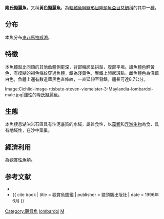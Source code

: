 {{Speciesbox
| name = 隆氏擬麗魚
| image = Maylandia lombardoi.jpg
| image_width = 250px
| status = LC
| status_system = IUCN3.1
| genus = Maylandia
| species = lombardoi
| authority = [[Burgess|Burgess]], 1977
| synonyms = *''Metriaclima lombardoi''<br /><small>Burgess, 1977</small>
*''Pseudotropheus lombardoi''<br /><small>Burgess, 1977</small>
}}

'''隆氏擬麗魚'''，又稱'''黃色擬麗魚'''，為[[輻鰭魚綱|輻鰭魚綱]][[鱸形目|鱸形目]][[隆頭魚亞目|隆頭魚亞目]][[慈鯛科|慈鯛科]]的其中一[[種|種]]。

==分布==
本魚分布[[東非|東非]][[馬拉威湖|馬拉威湖]]。

==特徵==
本魚體型比同類的其他魚體側更深，背部輪廓呈拱型，腹部平坦。雄魚體色鮮黃色，有模糊的褐色條紋穿過魚體，鰭為淺黃色，臀鰭上卵狀斑點。雌魚體色為淺藍白色，魚體上還有數道藍黑色直條紋，一直延伸至背鰭。體長可達8.7公分。
<gallery>
Image:Cichlid-image-rtisbute-steven-viemeister-3-Maylandia-lombardoi-male.jpg|雌性的隆氏擬麗魚。
</gallery>

==生態==
本魚棲息湖泊岩石區具有沙泥底質的水域，屬雜食性，以[[藻類|藻類]]和[[浮游生物|浮游生物]]為食，具有地域性，在沙中築巢。

==經濟利用==
為觀賞性魚類。

==参考文献==
*{{FishBase_species|genus=Maylandia|species=lombardoi|year=2011|month=12}}
*{{ cite book | title = 觀賞魚圖鑑 | publisher = 貓頭鷹出版社 | date = 1996年6月 }}
{{Taxonbar|from=Q252473}}

[[Category:觀賞魚|Category:觀賞魚]]
[[Category:擬麗魚屬|lombardoi]]
[[Category:1977年描述的魚類|M]]